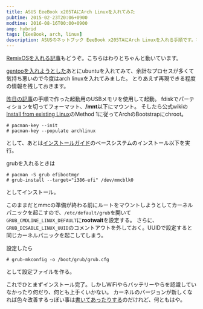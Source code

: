 ```yaml
---
title: ASUS EeeBook x205TAにArch Linuxを入れてみた
pubtime: 2015-02-23T20:06+0900
modtime: 2016-08-16T00:00+0900
amp: hybrid
tags: [EeeBook, arch, linux]
description: ASUSのネットブック EeeBook x205TAにArch Linuxを入れる手順です。ひとまずインストールが成功するまで書いてありますが、ドライバ回りはわりとトラブルが山積しています…。
---
```


<PS date="2016-08-16">
    <a href="/blog/2016/08/remixos-install-into-asus-x205ta">RemixOSを入れる記事</a>もどうぞ。こちらはわりとちゃんと動いています。
</PS>

[gentooを入れようとした](/blog/2015/02/gentoo-into-eeebook)あとにubuntuを入れてみて、余計なプロセスが多くて気持ち悪いので今度はarch linuxを入れてみました。
とりあえず再現できる程度の情報を残しておきます。

[昨日の記事](/blog/2015/02/gentoo-into-eeebook)の手順で作った起動用のUSBメモリを使用して起動。
fdiskでパーティションを切ってフォーマット、**/mnt**以下にマウント。
そしたら公式wikiの[Install from existing Linux](https://wiki.archlinux.org/index.php/Install_from_existing_Linux)のMethod 1に従ってArchのBootstrapにchroot。

```
# pacman-key --init
# pacman-key --populate archlinux
```
として、あとは[インストールガイド](https://wiki.archlinux.org/index.php/Installation_Guide_%%28日本語%%29)のベースシステムのインストール以下を実行。

grubを入れるときは
```
# pacman -S grub efibootmgr
# grub-install --target="i386-efi" /dev/mmcblk0
```
としてインストール。

このままだとmmcの準備が終わる前にルートをマウントしようとしてカーネルパニックを起こすので、`/etc/default/grub`を開いて`GRUB_CMDLINE_LINUX_DEFAULT`に**rootwait**を設定する。
さらに、`GRUB_DISABLE_LINUX_UUID`のコメントアウトを外しておく。UUIDで設定すると同じカーネルパニックを起こしてしまう。

設定したら
```
# grub-mkconfig -o /boot/grub/grub.cfg
```
として設定ファイルを作る。

これでひとまずインストール完了。しかしWiFiやらバッテリーやらを認識していなかったり何だり、何とも上手くいかない。
カーネルのバージョンが新しくなれば色々改善するっぽい事は[書いてあったりする](https://plus.google.com/communities/117853703024346186936)のだけれど、何ともはや。
